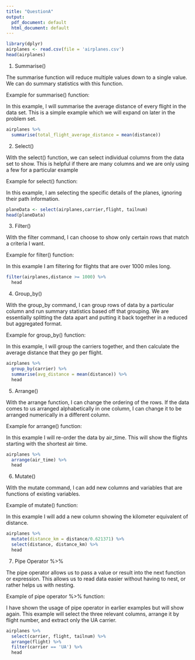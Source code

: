 ```yaml
---
title: "QuestionA"
output:
  pdf_document: default
  html_document: default
---
```


```r
library(dplyr)
airplanes <- read.csv(file = 'airplanes.csv')
head(airplanes)
```

1. Summarise()

The summarise function will reduce multiple values down to a single value. We can do summary statistics with this function.

Example for summarise() function:

In this example, I will summarise the average distance of every flight in the data set. This is a simple example which we will expand on later in the problem set.

```r
airplanes %>%
  summarise(total_flight_average_distance = mean(distance))
```

2. Select()

With the select() function, we can select individual columns from the data set to show. This is helpful if there are many columns and we are only using a few for a particular example

Example for select() function:

In this example, I am selecting the specific details of the planes, ignoring their path information.

```r
planeData <- select(airplanes,carrier,flight, tailnum)
head(planeData)
```

3. Filter()

With the filter command, I can choose to show only certain rows that match a criteria I want.

Example for filter() function:

In this example I am filtering for flights that are over 1000 miles long.

```r
filter(airplanes,distance >= 1000) %>%
  head
```

4. Group_by()

With the group_by command, I can group rows of data by a particular column and run summary statistics based off that grouping. We are essentially splitting the data apart and putting it back together in a reduced but aggregated format.

Example for group_by() function:

In this example, I will group the carriers together, and then calculate the average distance that they go per flight.

```r
airplanes %>%
  group_by(carrier) %>%
  summarise(avg_distance = mean(distance)) %>%
  head
```

5. Arrange()

With the arrange function, I can change the ordering of the rows. If the data comes to us arranged alphabetically in one column, I can change it to be arranged numerically in a different column.

Example for arrange() function:

In this example I will re-order the data by air_time. This will show the flights starting with the shortest air time.

```r
airplanes %>%
  arrange(air_time) %>%
  head
```

6. Mutate()

With the mutate command, I can add new columns and variables that are functions of existing variables.

Example of mutate() function:

In this example I will add a new column showing the kilometer equivalent of distance.

```r
airplanes %>%
  mutate(distance_km = distance/0.621371) %>%
  select(distance, distance_km) %>%
  head
```

7. Pipe Operator %>%

The pipe operator allows us to pass a value or result into the next function or expression. This allows us to read data easier without having to nest, or rather helps us with nesting.

Example of pipe operator %>% function:

I have shown the usage of pipe operator in earlier examples but will show again. This example will select the three relevant columns, arrange it by flight number, and extract only the UA carrier.

```r
airplanes %>%
  select(carrier, flight, tailnum) %>%
  arrange(flight) %>%
  filter(carrier == 'UA') %>%
  head
```


